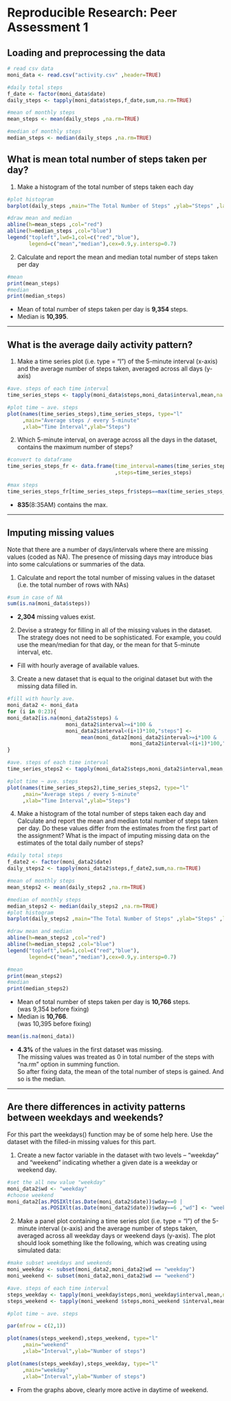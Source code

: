 # Reproducible Research: Peer Assessment 1


## Loading and preprocessing the data

```r
# read csv data
moni_data <- read.csv("activity.csv" ,header=TRUE)

#daily total steps
f_date <- factor(moni_data$date)
daily_steps <- tapply(moni_data$steps,f_date,sum,na.rm=TRUE)

#mean of monthly steps
mean_steps <- mean(daily_steps ,na.rm=TRUE)

#median of monthly steps
median_steps <- median(daily_steps ,na.rm=TRUE) 

```


## What is mean total number of steps taken per day?
1. Make a histogram of the total number of steps taken each day
```r
#plot histogram
barplot(daily_steps ,main="The Total Number of Steps" ,ylab="Steps" ,las=1 ,ylim=c(0,25000))

#draw mean and median
abline(h=mean_steps ,col="red")
abline(h=median_steps ,col="blue")
legend("topleft",lwd=1,col=c("red","blue"),
       legend=c("mean","median"),cex=0.9,y.intersp=0.7)

```

2. Calculate and report the mean and median total number of steps taken per day
```r
#mean 
print(mean_steps)
#median
print(median_steps)

```

* Mean of total number of steps taken per day is **9,354** steps.  
* Median is **10,395**.   

* * *


## What is the average daily activity pattern?
1. Make a time series plot (i.e. type = "l") of the 5-minute interval (x-axis) and the average number of steps taken, averaged across all days (y-axis)

```r
#ave. steps of each time interval
time_series_steps <- tapply(moni_data$steps,moni_data$interval,mean,na.rm=TRUE)

#plot time ~ ave. steps
plot(names(time_series_steps),time_series_steps, type="l"
     ,main="Average steps / every 5-minute"
     ,xlab="Time Interval",ylab="Steps")

```
  
  
2. Which 5-minute interval, on average across all the days in the dataset, contains the maximum number of steps?

```r
#convert to dataframe 
time_series_steps_fr <- data.frame(time_interval=names(time_series_steps)
                                   ,steps=time_series_steps)

#max steps
time_series_steps_fr[time_series_steps_fr$steps==max(time_series_steps_fr$steps),]
```

* **835**(8:35AM) contains the max.  

* * *

## Imputing missing values
Note that there are a number of days/intervals where there are missing values (coded as NA). The presence of missing days may introduce bias into some calculations or summaries of the data.

1. Calculate and report the total number of missing values in the dataset (i.e. the total number of rows with NAs)

```r
#sum in case of NA
sum(is.na(moni_data$steps))
```

* **2,304** missing values exist.    


2. Devise a strategy for filling in all of the missing values in the dataset. The strategy does not need to be sophisticated. For example, you could use the mean/median for that day, or the mean for that 5-minute interval, etc.

* Fill with hourly average of available values. 



3. Create a new dataset that is equal to the original dataset but with the missing data filled in.

```r
#fill with hourly ave.
moni_data2 <- moni_data
for (i in 0:23){
moni_data2[is.na(moni_data2$steps) & 
                   moni_data2$interval>=i*100 & 
                   moni_data2$interval<(i+1)*100,"steps"] <- 
                        mean(moni_data2[moni_data2$interval>=i*100 & 
                                        moni_data2$interval<(i+1)*100,"steps"],na.rm=TRUE)
}

#ave. steps of each time interval
time_series_steps2 <- tapply(moni_data2$steps,moni_data2$interval,mean,na.rm=TRUE)

#plot time ~ ave. steps
plot(names(time_series_steps2),time_series_steps2, type="l"
     ,main="Average steps / every 5-minute"
     ,xlab="Time Interval",ylab="Steps")

``` 


4. Make a histogram of the total number of steps taken each day and Calculate and report the mean and median total number of steps taken per day. Do these values differ from the estimates from the first part of the assignment? What is the impact of imputing missing data on the estimates of the total daily number of steps?  

```r
#daily total steps
f_date2 <- factor(moni_data2$date)
daily_steps2 <- tapply(moni_data2$steps,f_date2,sum,na.rm=TRUE)

#mean of monthly steps
mean_steps2 <- mean(daily_steps2 ,na.rm=TRUE)

#median of monthly steps
median_steps2 <- median(daily_steps2 ,na.rm=TRUE)
#plot histogram
barplot(daily_steps2 ,main="The Total Number of Steps" ,ylab="Steps" ,las=1 ,ylim=c(0,25000))

#draw mean and median
abline(h=mean_steps2 ,col="red")
abline(h=median_steps2 ,col="blue")
legend("topleft",lwd=1,col=c("red","blue"),
       legend=c("mean","median"),cex=0.9,y.intersp=0.7)

#mean 
print(mean_steps2)
#median
print(median_steps2)
```


* Mean of total number of steps taken per day is **10,766** steps.  
        (was 9,354 before fixing)
* Median is **10,766**.   
        (was 10,395 before fixing)
                
```r
mean(is.na(moni_data))             
```

* **4.3%** of the values in the first dataset was missing.  
The missing values was treated as 0 in total number of the steps 
with "na.rm" option in summing function.  
So after fixing data, the mean of the total number of steps is gained.
And so is the median.

* * *
## Are there differences in activity patterns between weekdays and weekends?
For this part the weekdays() function may be of some help here. Use the dataset with the filled-in missing values for this part.

1. Create a new factor variable in the dataset with two levels – “weekday” and “weekend” indicating whether a given date is a weekday or weekend day.  

```r
#set the all new value "weekday"
moni_data2$wd <- "weekday"
#choose weekend 
moni_data2[as.POSIXlt(as.Date(moni_data2$date))$wday==0 |
           as.POSIXlt(as.Date(moni_data2$date))$wday==6 ,"wd"] <- "weekend"
```


2. Make a panel plot containing a time series plot (i.e. type = "l") of the 5-minute interval (x-axis) and the average number of steps taken, averaged across all weekday days or weekend days (y-axis). The plot should look something like the following, which was creating using simulated data:

```r
#make subset weekdays and weekends
moni_weekday <- subset(moni_data2,moni_data2$wd == "weekday")
moni_weekend <- subset(moni_data2,moni_data2$wd == "weekend")

#ave. steps of each time interval
steps_weekday <- tapply(moni_weekday$steps,moni_weekday$interval,mean,na.rm=TRUE)
steps_weekend <- tapply(moni_weekend $steps,moni_weekend $interval,mean,na.rm=TRUE)

#plot time ~ ave. steps

par(mfrow = c(2,1))

plot(names(steps_weekend),steps_weekend, type="l"
     ,main="weekend"
     ,xlab="Interval",ylab="Number of steps")

plot(names(steps_weekday),steps_weekday, type="l"
     ,main="weekday"
     ,xlab="Interval",ylab="Number of steps")

```

* From the graphs above, clearly more active in daytime of weekend.  

